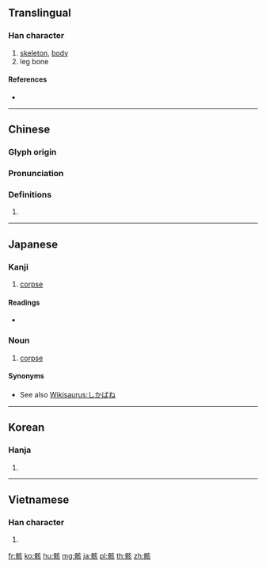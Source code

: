 {{character info/new}}
==Translingual==

===Han character===
{{Han char|rn=188|rad=骨|as=06|sn=16|four=70282|canj=BBYVO}}

# [[skeleton]], [[body]]
# leg bone

====References====
* {{Han ref|kx=1448.500|dkj=45164|dj=1975.080|hdz=74412.010|uh=9AB8|ud=39608|bh=C065|bd=49253}}

----

==Chinese==
{{zh-forms}}

===Glyph origin===
{{Han etym}}

===Pronunciation===
{{zh-pron
|m=hái
|c=hoi4,haai4
|h=pfs=
|md=
|mn=
|w=
|mc=y
|oc=y
|cat=n
}}

===Definitions===
{{zh-hanzi}}

# {{rfdef|lang=zh}}

----

==Japanese==

===Kanji===
{{ja-kanji|grade=c|rs=骨06}}

# [[corpse]]

====Readings====
* {{ja-readings|goon=[[げ]] (ge)|kanon=[[かい]] (kai)|kanyoon=[[がい]] (gai)|kun=[[むくろ]] (mukuro)}}

===Noun===
{{ja-noun|むくろ}}

# [[corpse]]

====Synonyms====
* See also [[Wikisaurus:しかばね]]

----

==Korean==

===Hanja===
{{ko-hanja|hangeul=해|eumhun=|rv=hae|mr=hae|y=hay}}

# {{defn|lang=ko|sort=骨06}}

----

==Vietnamese==

===Han character===
{{vi-hantu|[[hài]]|rs=骨06}}

# {{defn|lang=vi|sort=骨06}}

[[fr:骸]]
[[ko:骸]]
[[hu:骸]]
[[mg:骸]]
[[ja:骸]]
[[pl:骸]]
[[th:骸]]
[[zh:骸]]